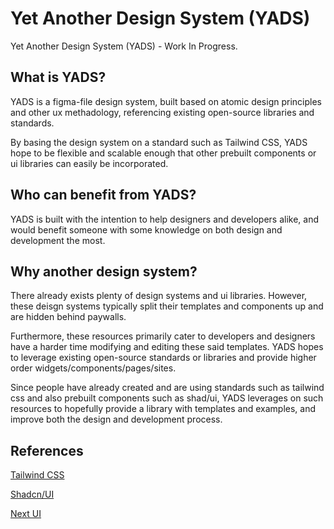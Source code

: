 # Yet Another Design System (YADS)
 
Yet Another Design System (YADS) - Work In Progress. 

## What is YADS?

YADS is a figma-file design system, built based on atomic design principles and other ux methadology, referencing existing open-source libraries and standards.

By basing the design system on a standard such as Tailwind CSS, YADS hope to be flexible and scalable enough that other prebuilt components or ui libraries can easily be incorporated.

## Who can benefit from YADS?

YADS is built with the intention to help designers and developers alike, and would benefit someone with some knowledge on both design and development the most.

## Why another design system?

There already exists plenty of design systems and ui libraries. However, these deisgn systems typically split their templates and components up and are hidden behind paywalls.

Furthermore, these resources primarily cater to developers and designers have a harder time modifying and editing these said templates. YADS hopes to leverage existing open-source standards or libraries and provide higher order widgets/components/pages/sites.

Since people have already created and are using standards such as tailwind css and also prebuilt components such as shad/ui, YADS leverages on such resources to hopefully provide a library with templates and examples, and improve both the design and development process.


## References

[Tailwind CSS](https://tailwindcss.com)

[Shadcn/UI](https://ui.shadcn.com)

[Next UI](https://nextui.org)